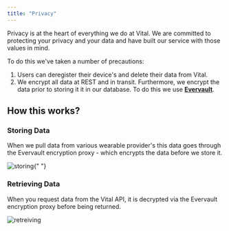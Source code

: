 ```yaml
---
title: "Privacy"
---
```


Privacy is at the heart of everything we do at Vital. We are committed to protecting your privacy and your data and have built our service with those values in mind.

To do this we've taken a number of precautions:

1. Users can deregister their device's and delete their data from Vital.
2. We encrypt all data at REST and in transit. Furthermore, we encrypt the data prior to storing it it in our database. To do this we use **[Evervault](https://evervault.com)**.

## How this works?

### Storing Data

When we pull data from various wearable provider's this data goes through the Evervault encryption proxy - which encrypts the data before we store it.

<img src="/img/storing.png" alt="storing" />{" "}

### Retrieving Data

When you request data from the Vital API, it is decrypted via the Evervault encryption proxy before being returned.

<img src="/img/retreiving.png" alt="retreiving" />

